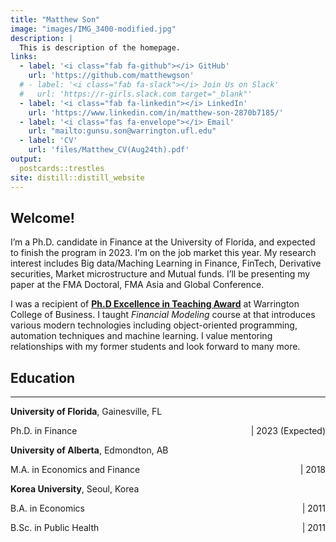 ```yaml
---
title: "Matthew Son"
image: "images/IMG_3400-modified.jpg"
description: |
  This is description of the homepage.
links:
  - label: '<i class="fab fa-github"></i> GitHub'
    url: 'https://github.com/matthewgson'
  # - label: '<i class="fab fa-slack"></i> Join Us on Slack' 
  #   url: 'https://r-girls.slack.com target="_blank"'    
  - label: '<i class="fab fa-linkedin"></i> LinkedIn'
    url: 'https://www.linkedin.com/in/matthew-son-2870b7185/'
  - label: '<i class="fas fa-envelope"></i> Email'
    url: "mailto:gunsu.son@warrington.ufl.edu" 
  - label: 'CV'
    url: 'files/Matthew_CV(Aug24th).pdf'
output:
  postcards::trestles
site: distill::distill_website
---
```


## Welcome!

I'm a Ph.D. candidate in Finance at the University of Florida, and expected to finish the program in 2023. I'm on the job market this year. My research interest includes Big data/Maching Learning in Finance, FinTech, Derivative securities, Market microstructure and Mutual funds. I'll be presenting my paper at the FMA Doctoral, FMA Asia and Global Conference. 

I was a recipient of [**Ph.D Excellence in Teaching Award**](https://news.warrington.ufl.edu/students/three-finance-and-accounting-phd-students-honored-with-teaching-awards/) at Warrington College of Business.
I taught *Financial Modeling* course at that introduces various modern technologies including object-oriented programming, automation techniques and machine learning.  I value mentoring relationships with my former students and look forward to many more.

## Education

----------


**University of Florida**, Gainesville, FL
<p style="text-align:left;">
    Ph.D. in Finance
    <span style="float:right;">
        | 2023 (Expected)  
    </span>
</p>
**University of Alberta**, Edmondton, AB
<p style="text-align:left;">
    M.A. in Economics and Finance
    <span style="float:right;">
        | 2018
    </span>
</p>
**Korea University**, Seoul, Korea
<p style="text-align:left;">
    B.A. in Economics
    <span style="float:right;">
        | 2011
    </span>
</p>
<p style="text-align:left;">
    B.Sc. in Public Health 
    <span style="float:right;">
        | 2011
    </span>
</p>







<!-- ## Resources -->

<!-- ### Distill -->

<!-- -   [Distill for R Markdown](https://rstudio.github.io/distill/) by JJ Allaire, Rich Iannone, Alison Presmanes Hill, Yihui Xie ORCID ID -->
<!-- -   [(Re-)introducing Distill for R Markdown](https://blog.rstudio.com/2020/12/07/distill/) blog post by Alison Hill and JJ Allaire -->
<!-- -   [M-F-E-O: postcards + distill](https://alison.rbind.io/post/2020-12-22-postcards-distill/) blog post by Alison Hill -->
<!-- -   [postcards package](https://github.com/seankross/postcards#postcards) by Sean Kross -->

<!-- ### Blogdown -->

<!-- -   [blogdown: Creating Websites with R Markdown](https://bookdown.org/yihui/blogdown/) by Yihui Xie, Amber Thomas, Alison Hill -->
<!-- -   Blog posts by Alison Hill -->
<!--     -   [Up & running with blogdown in 2021](https://alison.rbind.io/post/new-year-new-blogdown/) -->
<!--     -   [Unbreak your blogdown site](https://alison.rbind.io/post/2020-12-27-blogdown-checks/) -->
<!--     -   [Posts on Hugo](https://alison.rbind.io/categories/hugo/) -->

<!-- ## RStudio + GitHub -->

<!-- -   [Happy git and GitHub for the R useR](https://happygitwithr.com/) by Jenny Bryan, the STAT 545 TAs, Jim Hester -->


